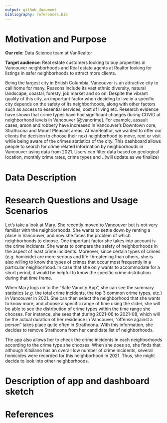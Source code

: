 ```yaml
---
output: github_document
bibliography: references.bib
---
```


# Motivation and Purpose

**Our role**: Data Science team at VanRealtor

**Target audience**: Real estate customers looking to buy properties in Vancouver neighborhoods and Real estate agents at Realtor looking for listings in safer neighborhoods to attract more clients.  

Being the largest city in British Columbia, Vancouver is an attractive city to call home for many. Reasons include its vast ethnic diversity, natural landscape, coastal, foresty, job market and so on. Despite the vibrant quality of this city, an important factor when deciding to live in a specific city depends on the safety of its neighborhoods, along with other factors such as access to essential services, cost of living etc. Research evidence have shown that crime types have had significant changes during COVID at neighborhood levels in Vancouver [@vancrime]. For example, assault cases, arson and robbery have increased in Vancouver's Downtown core, Strathcona and Mount Pleasant areas. At VanRealtor, we wanted to offer our clients the decision to choose their next neighborhood to move, rent or visit while being aware of the crimes statistics of the city. This dashboard allows people to search for crime related information by neighborhoods in Vancouver using data from 2021. Users can filter data based on geological location, monthly crime rates, crime types and  ..(will update as we finalize)

# Data Description

  














# Research Questions and Usage Scenarios

Let's take a look at Mary. She recently moved to Vancouver but is not very familiar with the neighborhoods. She wants to settle down by renting a place in Vancouver, and now she faces the problem of which neighborhoods to choose. One important factor she takes into account is the crime incidents. She wants to compare the safety of neighborhoods in the aspect of least crime incidents. Moreover, since certain types of crimes (*e.g.* homicide) are more serious and life-threatening than others, she is also willing to know the types of crimes that occur most frequently in a particular neighborhood. In case that she only wants to accommodate for a short period, it would be helpful to know the specific crime distribution during that time frame.

When Mary logs on to the "Safe Vancity App", she can see the summary statistics (*e.g.* the total crime incidents, the top 3 common crime types, etc.) in Vancouver in 2021. She can then select the neighborhood that she wants to know more, and choose a specific range of time using the slider, she will be able to see the distribution of crime types within the time range she chooses. For instance, she sees that during 2021-06 to 2021-08, which will be the actual duration of her residence in Vancouver, "offense against a person" takes place quite often in Strathcona. With this information, she decides to remove Strathcona from her candidate list of neighborhoods.

The app also allows her to check the crime incidents in each neighborhoods according to the crime type she chooses. When she does so, she finds that although Kitsilano has an overall low number of crime incidents, several homicides were recorded for this neighborhood in 2021. Thus, she might decide to look into other neighborhoods.



# Description of app and dashboard sketch










# References